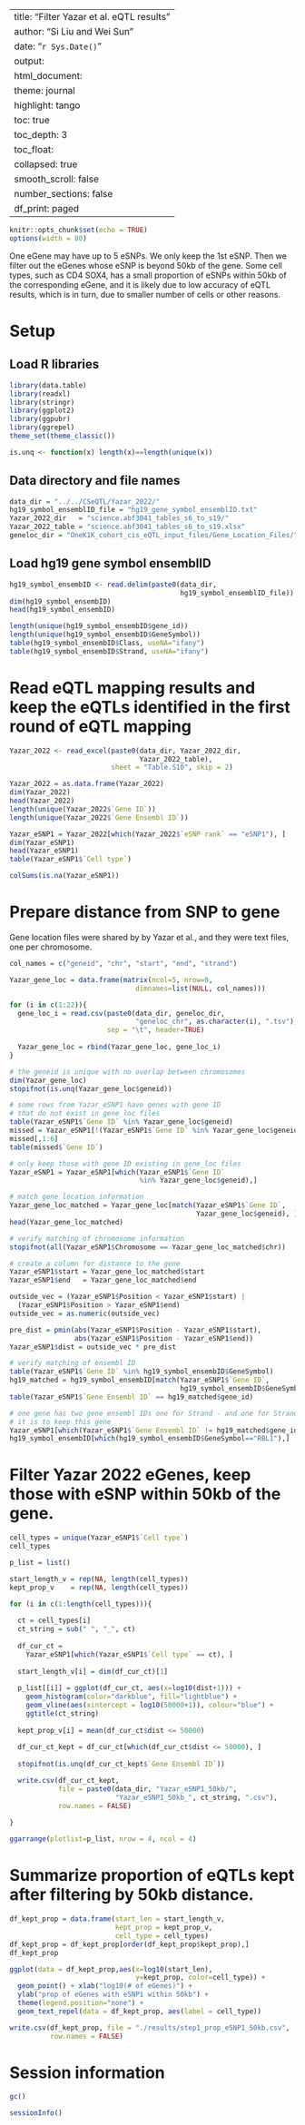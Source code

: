 
---
title: "Filter Yazar et al. eQTL results"
author: "Si Liu and Wei Sun"
date: "`r Sys.Date()`"
output: 
  html_document:
    theme: journal
    highlight: tango
    toc: true
    toc_depth: 3
    toc_float:
      collapsed: true
      smooth_scroll: false
    number_sections: false
  df_print: paged
---
  
```r
knitr::opts_chunk$set(echo = TRUE)
options(width = 80)
```


One eGene may have up to 5 eSNPs. We only keep the 1st eSNP. Then we filter out the eGenes whose eSNP is beyond 50kb of the gene. Some cell types, such as CD4 SOX4, has a small proportion of eSNPs within 50kb of the corresponding eGene, and it is likely due to low accuracy of eQTL results, which is in turn, due to smaller number of cells or other reasons. 

# Setup

## Load R libraries
```r
library(data.table)
library(readxl)
library(stringr)
library(ggplot2)
library(ggpubr)
library(ggrepel)
theme_set(theme_classic())

is.unq <- function(x) length(x)==length(unique(x))

```


## Data directory and file names
```r
data_dir = "../../CSeQTL/Yazar_2022/"
hg19_symbol_ensemblID_file = "hg19_gene_symbol_ensemblID.txt"
Yazar_2022_dir   = "science.abf3041_tables_s6_to_s19/"
Yazar_2022_table = "science.abf3041_tables_s6_to_s19.xlsx"
geneloc_dir = "OneK1K_cohort_cis_eQTL_input_files/Gene_Location_Files/"
```

## Load hg19 gene symbol ensemblID

```r
hg19_symbol_ensembID <- read.delim(paste0(data_dir, 
                                          hg19_symbol_ensemblID_file))
dim(hg19_symbol_ensembID)
head(hg19_symbol_ensembID)

length(unique(hg19_symbol_ensembID$gene_id))
length(unique(hg19_symbol_ensembID$GeneSymbol))
table(hg19_symbol_ensembID$Class, useNA="ifany")
table(hg19_symbol_ensembID$Strand, useNA="ifany")
```

# Read eQTL mapping results and keep the eQTLs identified in the first round of eQTL mapping
```r
Yazar_2022 <- read_excel(paste0(data_dir, Yazar_2022_dir, 
                                Yazar_2022_table), 
                         sheet = "Table.S10", skip = 2)

Yazar_2022 = as.data.frame(Yazar_2022)
dim(Yazar_2022)
head(Yazar_2022)
length(unique(Yazar_2022$`Gene ID`))
length(unique(Yazar_2022$`Gene Ensembl ID`))

Yazar_eSNP1 = Yazar_2022[which(Yazar_2022$`eSNP rank` == "eSNP1"), ]
dim(Yazar_eSNP1)
head(Yazar_eSNP1)
table(Yazar_eSNP1$`Cell type`)

colSums(is.na(Yazar_eSNP1))
```

# Prepare distance from SNP to gene

Gene location files were shared by by Yazar et al., and they were text files, one per chromosome. 

```r
col_names = c("geneid", "chr", "start", "end", "strand")

Yazar_gene_loc = data.frame(matrix(ncol=5, nrow=0, 
                               dimnames=list(NULL, col_names)))

for (i in c(1:22)){
  gene_loc_i = read.csv(paste0(data_dir, geneloc_dir, 
                               "geneloc_chr", as.character(i), ".tsv"), 
                        sep = "\t", header=TRUE)
  
  Yazar_gene_loc = rbind(Yazar_gene_loc, gene_loc_i)
}

# the geneid is unique with no overlap between chromosomes
dim(Yazar_gene_loc)
stopifnot(is.unq(Yazar_gene_loc$geneid))

# some rows from Yazar_eSNP1 have genes with gene ID 
# that do not exist in gene_loc files
table(Yazar_eSNP1$`Gene ID` %in% Yazar_gene_loc$geneid)
missed = Yazar_eSNP1[!(Yazar_eSNP1$`Gene ID` %in% Yazar_gene_loc$geneid),]
missed[,1:6]
table(missed$`Gene ID`)

# only keep those with gene ID existing in gene_loc files
Yazar_eSNP1 = Yazar_eSNP1[which(Yazar_eSNP1$`Gene ID` 
                                %in% Yazar_gene_loc$geneid),]

# match gene location information
Yazar_gene_loc_matched = Yazar_gene_loc[match(Yazar_eSNP1$`Gene ID`, 
                                              Yazar_gene_loc$geneid), ]
head(Yazar_gene_loc_matched)

# verify matching of chromosome information
stopifnot(all(Yazar_eSNP1$Chromosome == Yazar_gene_loc_matched$chr))

# create a column for distance to the gene
Yazar_eSNP1$start = Yazar_gene_loc_matched$start
Yazar_eSNP1$end   = Yazar_gene_loc_matched$end

outside_vec = (Yazar_eSNP1$Position < Yazar_eSNP1$start) | 
  (Yazar_eSNP1$Position > Yazar_eSNP1$end)
outside_vec = as.numeric(outside_vec)

pre_dist = pmin(abs(Yazar_eSNP1$Position - Yazar_eSNP1$start), 
                abs(Yazar_eSNP1$Position - Yazar_eSNP1$end))
Yazar_eSNP1$dist = outside_vec * pre_dist

# verify matching of ensembl ID
table(Yazar_eSNP1$`Gene ID` %in% hg19_symbol_ensembID$GeneSymbol)
hg19_matched = hg19_symbol_ensembID[match(Yazar_eSNP1$`Gene ID`, 
                                          hg19_symbol_ensembID$GeneSymbol), ]
table(Yazar_eSNP1$`Gene Ensembl ID` == hg19_matched$gene_id)

# one gene has two gene ensembl IDs one for Strand - and one for Strand +
# it is to keep this gene
Yazar_eSNP1[which(Yazar_eSNP1$`Gene Ensembl ID` != hg19_matched$gene_id),]
hg19_symbol_ensembID[which(hg19_symbol_ensembID$GeneSymbol=="RBL1"),]
```



# Filter Yazar 2022 eGenes, keep those with eSNP within 50kb of the gene. 

```r
cell_types = unique(Yazar_eSNP1$`Cell type`)
cell_types

p_list = list()

start_length_v = rep(NA, length(cell_types))
kept_prop_v    = rep(NA, length(cell_types))

for (i in c(1:length(cell_types))){
  
  ct = cell_types[i]
  ct_string = sub(" ", "_", ct)
  
  df_cur_ct = 
    Yazar_eSNP1[which(Yazar_eSNP1$`Cell type` == ct), ]
  
  start_length_v[i] = dim(df_cur_ct)[1]
  
  p_list[[i]] = ggplot(df_cur_ct, aes(x=log10(dist+1))) +
    geom_histogram(color="darkblue", fill="lightblue") + 
    geom_vline(aes(xintercept = log10(50000+1)), colour="blue") + 
    ggtitle(ct_string)
  
  kept_prop_v[i] = mean(df_cur_ct$dist <= 50000)
  
  df_cur_ct_kept = df_cur_ct[which(df_cur_ct$dist <= 50000), ]
  
  stopifnot(is.unq(df_cur_ct_kept$`Gene Ensembl ID`))

  write.csv(df_cur_ct_kept, 
            file = paste0(data_dir, "Yazar_eSNP1_50kb/", 
                          "Yazar_eSNP1_50kb_", ct_string, ".csv"),  
            row.names = FALSE)
  
}

ggarrange(plotlist=p_list, nrow = 4, ncol = 4)

```

# Summarize proportion of eQTLs kept after filtering by 50kb distance.

```r

df_kept_prop = data.frame(start_len = start_length_v, 
                          kept_prop = kept_prop_v, 
                          cell_type = cell_types)
df_kept_prop = df_kept_prop[order(df_kept_prop$kept_prop),]
df_kept_prop

ggplot(data = df_kept_prop,aes(x=log10(start_len), 
                               y=kept_prop, color=cell_type)) +
  geom_point() + xlab("log10(# of eGenes)") + 
  ylab("prop of eGenes with eSNP1 within 50kb") + 
  theme(legend.position="none") + 
  geom_text_repel(data = df_kept_prop, aes(label = cell_type))

write.csv(df_kept_prop, file = "./results/step1_prop_eSNP1_50kb.csv", 
          row.names = FALSE)
```


# Session information

```r
gc()

sessionInfo()

```

